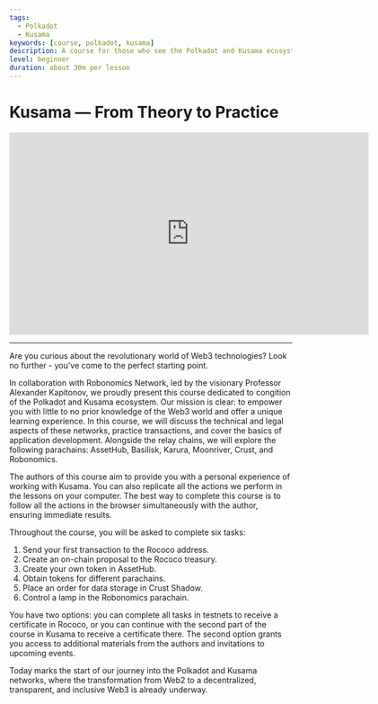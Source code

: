 ```yaml
---
tags:
  - Polkadot
  - Kusama
keywords: [course, polkadot, kusama]
description: A course for those who see the Polkadot and Kusama ecosystem for the first time.
level: beginner
duration: about 30m per lesson
---
```



# Kusama — From Theory to Practice
<center>
<iframe width="640" height="360"
    src="https://www.youtube.com/embed/hqiDZlkAU1c?fs=2&autoplay=0" frameborder="0"
    allow="fullscreen; accelerometer; autoplay; clipboard-write; encrypted-media; gyroscope; picture-in-picture" allowfullscreen></iframe>
</center>
<hr/>

Are you curious about the revolutionary world of Web3 technologies? Look no further - you've come to the perfect starting point.

In collaboration with Robonomics Network, led by the visionary Professor Alexander Kapitonov, we proudly present this course dedicated to congition of the Polkadot and Kusama ecosystem. Our mission is clear: to empower you with little to no prior knowledge of the Web3 world and offer a unique learning experience. In this course, we will discuss the technical and legal aspects of these networks, practice transactions, and cover the basics of application development. Alongside the relay chains, we will explore the following parachains: AssetHub, Basilisk, Karura, Moonriver, Crust, and Robonomics.

The authors of this course aim to provide you with a personal experience of working with Kusama. You can also replicate all the actions we perform in the lessons on your computer. The best way to complete this course is to follow all the actions in the browser simultaneously with the author, ensuring immediate results.

Throughout the course, you will be asked to complete six tasks:

1. Send your first transaction to the Rococo address.
2. Create an on-chain proposal to the Rococo treasury.
3. Create your own token in AssetHub.
4. Obtain tokens for different parachains.
5. Place an order for data storage in Crust Shadow.
6. Control a lamp in the Robonomics parachain.

You have two options: you can complete all tasks in testnets to receive a certificate in Rococo, or you can continue with the second part of the course in Kusama to receive a certificate there. The second option grants you access to additional materials from the authors and invitations to upcoming events.

Today marks the start of our journey into the Polkadot and Kusama networks, where the transformation from Web2 to a decentralized, transparent, and inclusive Web3 is already underway.